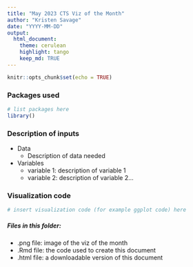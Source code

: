 ```yaml
---
title: "May 2023 CTS Viz of the Month"
author: "Kristen Savage"
date: "YYYY-MM-DD"
output:
  html_document:
    theme: cerulean
    highlight: tango
    keep_md: TRUE
---
```


```r
knitr::opts_chunk$set(echo = TRUE)
```

### Packages used
```r
# list packages here
library()
```

### Description of inputs

* Data
    + Description of data needed

* Variables
    + variable 1: description of variable 1
    + variable 2: description of variable 2...

### Visualization code
```r
# insert visualization code (for example ggplot code) here
```

##### Files in this folder:

- .png file: image of the viz of the month
- .Rmd file: the code used to create this document
- .html file: a downloadable version of this document